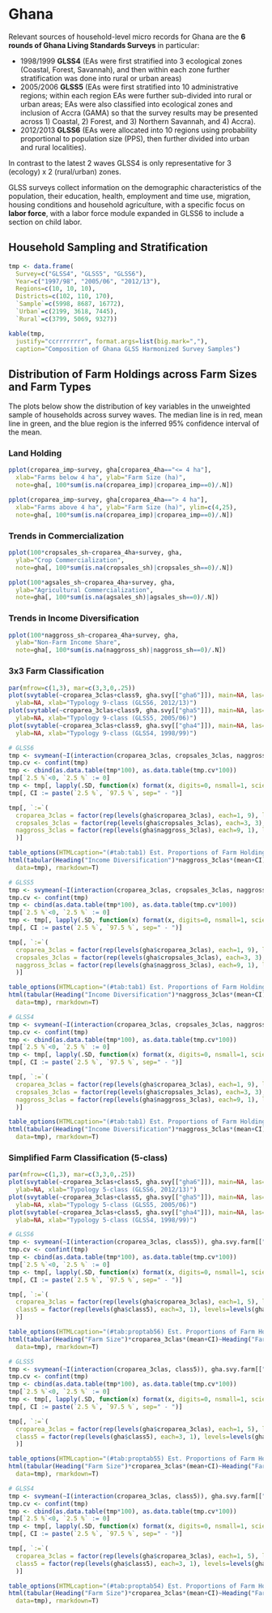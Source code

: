 # Ghana

Relevant sources of household-level micro records for Ghana are the **6 rounds of Ghana Living Standards Surveys** in particular:

- 1998/1999 **GLSS4** (EAs were first stratified into 3 ecological zones (Coastal, Forest, Savannah), and then within each zone further stratification was done into rural or urban areas)
- 2005/2006 **GLSS5** (EAs were first stratified into 10 administrative regions; within each region EAs were further sub-divided into rural or urban areas; EAs were also classified into  ecological zones and inclusion of Accra (GAMA) so that the survey results may be presented across 1) Coastal, 2) Forest, and 3) Northern Savannah, and 4) Accra).
- 2012/2013 **GLSS6** (EAs were allocated into 10 regions using probability proportional to population size (PPS), then further divided into urban and rural localities).

In contrast to the latest 2 waves GLSS4 is only representative for 3 (ecology) x 2 (rural/urban) zones.

GLSS surveys collect information on the demographic characteristics of the population, their education, health, employment and time use, migration, housing conditions and household agriculture, with a specific focus on **labor force**, with a labor force module expanded in GLSS6 to include a section on child labor.

## Household Sampling and Stratification

```r

tmp <- data.frame(
  Survey=c("GLSS4", "GLSS5", "GLSS6"),
  Year=c("1997/98", "2005/06", "2012/13"),
  Regions=c(10, 10, 10),
  Districts=c(102, 110, 170),
  `Sample`=c(5998, 8687, 16772),
  `Urban`=c(2199, 3618, 7445),
  `Rural`=c(3799, 5069, 9327))

kable(tmp,
  justify="ccrrrrrrrr", format.args=list(big.mark=","),
  caption="Composition of Ghana GLSS Harmonized Survey Samples")

```

## Distribution of Farm Holdings across Farm Sizes and Farm Types

The plots below show the distribution of key variables in the unweighted sample of households across survey waves. The median line is in red, mean line in green, and the blue region is the inferred 95% confidence interval of the mean.

### Land Holding

```r

pplot(croparea_imp~survey, gha[croparea_4ha=="<= 4 ha"],
  xlab="Farms below 4 ha", ylab="Farm Size (ha)",
  note=gha[, 100*sum(is.na(croparea_imp)|croparea_imp==0)/.N])

pplot(croparea_imp~survey, gha[croparea_4ha=="> 4 ha"],
  xlab="Farms above 4 ha", ylab="Farm Size (ha)", ylim=c(4,25),
  note=gha[, 100*sum(is.na(croparea_imp)|croparea_imp==0)/.N])

```


### Trends in Commercialization

```r

pplot(100*cropsales_sh~croparea_4ha+survey, gha,
  ylab="Crop Commercialization",
  note=gha[, 100*sum(is.na(cropsales_sh)|cropsales_sh==0)/.N])
```

```r

pplot(100*agsales_sh~croparea_4ha+survey, gha,
  ylab="Agricultural Commercialization",
  note=gha[, 100*sum(is.na(agsales_sh)|agsales_sh==0)/.N])

```

### Trends in Income Diversification

```r

pplot(100*naggross_sh~croparea_4ha+survey, gha,
  ylab="Non-Farm Income Share",
  note=gha[, 100*sum(is.na(naggross_sh)|naggross_sh==0)/.N])
```

### 3x3 Farm Classification

```r

par(mfrow=c(1,3), mar=c(3,3,0,.25))
plot(svytable(~croparea_3clas+class9, gha.svy[["gha6"]]), main=NA, las=1, col=viridis(9),
  ylab=NA, xlab="Typology 9-class (GLSS6, 2012/13)")
plot(svytable(~croparea_3clas+class9, gha.svy[["gha5"]]), main=NA, las=1, col=viridis(9),
  ylab=NA, xlab="Typology 9-class (GLSS5, 2005/06)")
plot(svytable(~croparea_3clas+class9, gha.svy[["gha4"]]), main=NA, las=1, col=viridis(9),
  ylab=NA, xlab="Typology 9-class (GLSS4, 1998/99)")

```

```r

# GLSS6
tmp <- svymean(~I(interaction(croparea_3clas, cropsales_3clas, naggross_3clas)), gha.svy.farm[["gha6"]], na.rm=T)
tmp.cv <- confint(tmp)
tmp <- cbind(as.data.table(tmp*100), as.data.table(tmp.cv*100))
tmp[`2.5 %`<0, `2.5 %` := 0]
tmp <- tmp[, lapply(.SD, function(x) format(x, digits=0, nsmall=1, scientific=F))]
tmp[, CI := paste(`2.5 %`, `97.5 %`, sep=" - ")]

tmp[, `:=`(
  croparea_3clas = factor(rep(levels(gha$croparea_3clas), each=1, 9), levels=c("<= 2 ha", "2-4 ha", "> 4 ha")),
  cropsales_3clas = factor(rep(levels(gha$cropsales_3clas), each=3, 3), levels=c("LoC", "MeC", "HiC")),
  naggross_3clas = factor(rep(levels(gha$naggross_3clas), each=9, 1), levels=c("LoD", "MeD", "HiD"))
  )]

table_options(HTMLcaption="(#tab:tab1) Est. Proportions of Farm Holdings across Categories (GLSS6, 2012/13, percent)")
html(tabular(Heading("Income Diversification")*naggross_3clas*(mean+CI)~Heading("Crop Commercialization")*croparea_3clas*Heading()*cropsales_3clas*Heading()*identity,
  data=tmp), rmarkdown=T)

```

```r

# GLSS5
tmp <- svymean(~I(interaction(croparea_3clas, cropsales_3clas, naggross_3clas)), gha.svy.farm[["gha5"]], na.rm=T)
tmp.cv <- confint(tmp)
tmp <- cbind(as.data.table(tmp*100), as.data.table(tmp.cv*100))
tmp[`2.5 %`<0, `2.5 %` := 0]
tmp <- tmp[, lapply(.SD, function(x) format(x, digits=0, nsmall=1, scientific=F))]
tmp[, CI := paste(`2.5 %`, `97.5 %`, sep=" - ")]

tmp[, `:=`(
  croparea_3clas = factor(rep(levels(gha$croparea_3clas), each=1, 9), levels=c("<= 2 ha", "2-4 ha", "> 4 ha")),
  cropsales_3clas = factor(rep(levels(gha$cropsales_3clas), each=3, 3), levels=c("LoC", "MeC", "HiC")),
  naggross_3clas = factor(rep(levels(gha$naggross_3clas), each=9, 1), levels=c("LoD", "MeD", "HiD"))
  )]

table_options(HTMLcaption="(#tab:tab1) Est. Proportions of Farm Holdings across Categories (GLSS5, 2005/06, percent)")
html(tabular(Heading("Income Diversification")*naggross_3clas*(mean+CI)~Heading("Crop Commercialization")*croparea_3clas*Heading()*cropsales_3clas*Heading()*identity,
  data=tmp), rmarkdown=T)

```

```r
# GLSS4
tmp <- svymean(~I(interaction(croparea_3clas, cropsales_3clas, naggross_3clas)), gha.svy.farm[["gha4"]], na.rm=T)
tmp.cv <- confint(tmp)
tmp <- cbind(as.data.table(tmp*100), as.data.table(tmp.cv*100))
tmp[`2.5 %`<0, `2.5 %` := 0]
tmp <- tmp[, lapply(.SD, function(x) format(x, digits=0, nsmall=1, scientific=F))]
tmp[, CI := paste(`2.5 %`, `97.5 %`, sep=" - ")]

tmp[, `:=`(
  croparea_3clas = factor(rep(levels(gha$croparea_3clas), each=1, 9), levels=c("<= 2 ha", "2-4 ha", "> 4 ha")),
  cropsales_3clas = factor(rep(levels(gha$cropsales_3clas), each=3, 3), levels=c("LoC", "MeC", "HiC")),
  naggross_3clas = factor(rep(levels(gha$naggross_3clas), each=9, 1), levels=c("LoD", "MeD", "HiD"))
  )]

table_options(HTMLcaption="(#tab:tab1) Est. Proportions of Farm Holdings across Categories (GLSS4, 1998/99, percent)")
html(tabular(Heading("Income Diversification")*naggross_3clas*(mean+CI)~Heading("Crop Commercialization")*croparea_3clas*Heading()*cropsales_3clas*Heading()*identity,
  data=tmp), rmarkdown=T)

```

### Simplified Farm Classification (5-class)

```r

par(mfrow=c(1,3), mar=c(3,3,0,.25))
plot(svytable(~croparea_3clas+class5, gha.svy[["gha6"]]), main=NA, las=1, col=viridis(5),
  ylab=NA, xlab="Typology 5-class (GLSS6, 2012/13)")
plot(svytable(~croparea_3clas+class5, gha.svy[["gha5"]]), main=NA, las=1, col=viridis(5),
  ylab=NA, xlab="Typology 5-class (GLSS5, 2005/06)")
plot(svytable(~croparea_3clas+class5, gha.svy[["gha4"]]), main=NA, las=1, col=viridis(5),
  ylab=NA, xlab="Typology 5-class (GLSS4, 1998/99)")

```

```r

# GLSS6
tmp <- svymean(~I(interaction(croparea_3clas, class5)), gha.svy.farm[["gha6"]], na.rm=T)
tmp.cv <- confint(tmp)
tmp <- cbind(as.data.table(tmp*100), as.data.table(tmp.cv*100))
tmp[`2.5 %`<0, `2.5 %` := 0]
tmp <- tmp[, lapply(.SD, function(x) format(x, digits=0, nsmall=1, scientific=F))]
tmp[, CI := paste(`2.5 %`, `97.5 %`, sep=" - ")]

tmp[, `:=`(
  croparea_3clas = factor(rep(levels(gha$croparea_3clas), each=1, 5), levels=c("<= 2 ha", "2-4 ha", "> 4 ha")),
  class5 = factor(rep(levels(gha$class5), each=3, 1), levels=levels(gha$class5))
  )]

table_options(HTMLcaption="(#tab:proptab56) Est. Proportions of Farm Holdings across Categories (GLSS6, 2012/13, percent)")
html(tabular(Heading("Farm Size")*croparea_3clas*(mean+CI)~Heading("Farm Types")*class5*Heading()*identity,
  data=tmp), rmarkdown=T)

```

```r

# GLSS5
tmp <- svymean(~I(interaction(croparea_3clas, class5)), gha.svy.farm[["gha5"]], na.rm=T)
tmp.cv <- confint(tmp)
tmp <- cbind(as.data.table(tmp*100), as.data.table(tmp.cv*100))
tmp[`2.5 %`<0, `2.5 %` := 0]
tmp <- tmp[, lapply(.SD, function(x) format(x, digits=0, nsmall=1, scientific=F))]
tmp[, CI := paste(`2.5 %`, `97.5 %`, sep=" - ")]

tmp[, `:=`(
  croparea_3clas = factor(rep(levels(gha$croparea_3clas), each=1, 5), levels=c("<= 2 ha", "2-4 ha", "> 4 ha")),
  class5 = factor(rep(levels(gha$class5), each=3, 1), levels=levels(gha$class5))
  )]

table_options(HTMLcaption="(#tab:proptab55) Est. Proportions of Farm Holdings across Categories (GLSS5, 2005/06, percent)")
html(tabular(Heading("Farm Size")*croparea_3clas*(mean+CI)~Heading("Farm Types")*class5*Heading()*identity,
  data=tmp), rmarkdown=T)

```

```r

# GLSS4
tmp <- svymean(~I(interaction(croparea_3clas, class5)), gha.svy.farm[["gha4"]], na.rm=T)
tmp.cv <- confint(tmp)
tmp <- cbind(as.data.table(tmp*100), as.data.table(tmp.cv*100))
tmp[`2.5 %`<0, `2.5 %` := 0]
tmp <- tmp[, lapply(.SD, function(x) format(x, digits=0, nsmall=1, scientific=F))]
tmp[, CI := paste(`2.5 %`, `97.5 %`, sep=" - ")]

tmp[, `:=`(
  croparea_3clas = factor(rep(levels(gha$croparea_3clas), each=1, 5), levels=c("<= 2 ha", "2-4 ha", "> 4 ha")),
  class5 = factor(rep(levels(gha$class5), each=3, 1), levels=levels(gha$class5))
  )]

table_options(HTMLcaption="(#tab:proptab54) Est. Proportions of Farm Holdings across Categories (GLSS4, 1998/99, percent)")
html(tabular(Heading("Farm Size")*croparea_3clas*(mean+CI)~Heading("Farm Types")*class5*Heading()*identity,
  data=tmp), rmarkdown=T)

```
